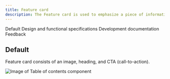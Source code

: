 ```yaml
---
title: Feature card
description: The Feature card is used to emphasize a piece of information, indicate significant progression or highlight an important next step.
---
```



<ComponentDescription name="Feature card" type="ui" />

<AnchorLinks>

<AnchorLink>Default</AnchorLink>
<AnchorLink>Design and functional specifications</AnchorLink>
<AnchorLink>Development documentation</AnchorLink>
<AnchorLink>Feedback</AnchorLink>

</AnchorLinks>

## Default

Feature card consists of an image, heading, and CTA (call-to-action).

<Row>
<Column colMd={8} colLg={8}>

![Image of Table of contents component](../../images/component/feature-card/feature-card-default.jpg)

</Column>
</Row>

<ComponentFooter name="Feature card" type="ui" />
